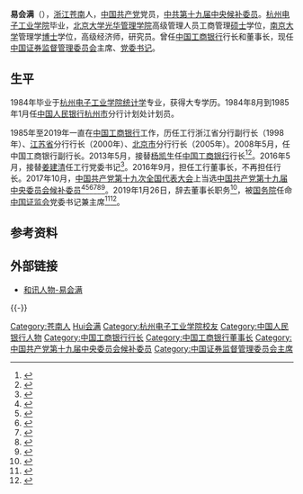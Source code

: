{{Infobox officeholder
| 图像 = Yi_Huiman_at_news_conference,_Feb_27_2019.jpg
| 图像说明 = 易会满，2019年
| 职务1 = [[中国证券监督管理委员会|中国证券监督管理委员会]]主席
| 就任日期1 = 2019年1月26日
| 卸任日期1 = 
| 副职1 = [[阎庆民|阎庆民]]、[[李超_(证监会)|李　超]]、[[方星海|方星海]]、[[赵争平|赵争平]]
| 总理1 = [[李克强|李克强]]
| 前任1 = [[刘士余|刘士余]]
| 继任1 = 
| 职务2 = 中国工商银行董事长
| 就任日期2 = 2016年9月
| 卸任日期2 = 2019年1月26日
| 前任2 = [[姜建清|姜建清]]
| 继任2 = [[陈四清|陈四清]]
| 职务3 = [[中国工商银行|中国工商银行]]行长
| 就任日期3 = 2013年5月
| 卸任日期3 = 2016年9月
| 前任3 = [[杨凯生|杨凯生]]
| 继任3 = [[谷澍|谷澍]]
| 姓名 = 易会满
| 原名 = 
| 出生日期 = {{Birth date and age|1964|12|19}}
| 出生地点 = {{CHN}}[[浙江省|浙江省]][[苍南县|苍南县]]
| 逝世日期 = <!-- {{death date and age|}}（死亡在前，出生在后）{{death year and age| }} -->
| 逝世地点 = 
| 政党 = {{CPC}}
| 国籍 = {{PRC}}
| 父母 = 
| 配偶 = <!--{{marriage|姓名|}} -->
| 子女 = 
| 亲属 = 
| 信仰 = 
| 母校 = [[杭州电子科技大学|杭州电子工业学院]]<br>[[北京大学|北京大学]]<br>[[南京大学|南京大学]]
| 网站 = 
| 签名 = Yi Huiman's signature.svg
| 脚注 = 
}}
'''易会满'''（{{bd|1964年|12月19日||catIdx=Yi易会满}}），[[浙江省|浙江]][[苍南县|苍南]]人，[[中国共产党|中国共产党]]党员，[[中国共产党第十九届中央委员会|中共第十九届]][[中国共产党第十九届中央委员会候补委员列表|中央候补委员]]。[[杭州电子科技大学|杭州电子工业学院]]毕业，[[北京大学|北京大学]][[北京大学光华管理学院|光华管理学院]]高级管理人员工商管理[[硕士|硕士]]学位，[[南京大学|南京大学]]管理学[[博士|博士]]学位，高级经济师，研究员。曾任[[中国工商银行|中国工商银行]]行长和董事长，现任[[中国证券监督管理委员会|中国证券监督管理委员会]]主席、[[党委书记|党委书记]]。

== 生平 ==
1984年毕业于[[杭州电子科技大学|杭州电子工业学院]][[统计学|统计学]]专业，获得大专学历。1984年8月到1985年1月任[[中国人民银行|中国人民银行]][[杭州市|杭州市]]分行计划处计划员。

1985年至2019年一直在[[中国工商银行|中国工商银行]]工作，历任工行浙江省分行副行长（1998年）、[[江苏省|江苏省]]分行行长（2000年）、[[北京市|北京市]]分行行长（2005年）。2008年5月，任中国工商银行副行长。2013年5月，接替[[杨凯生|杨凯生]]任[[中国工商银行|中国工商银行]]行长<ref>{{cite web|url=http://money.163.com/13/0513/17/8UP6SKLH00254TFQ.html|title=工行行长易人 原副行长易会满今日接任行长|publisher=网易财经|date=2013-05-13|access-date=2015-06-26|archive-date=2019-05-20|archive-url=https://web.archive.org/web/20190520182935/http://money.163.com/13/0513/17/8UP6SKLH00254TFQ.html|dead-url=no}}</ref><ref>{{cite web|url=http://money.163.com/api/13/0522/19/8VGJVDCD00252H36.html|title=易会满接替杨凯生出任中国工商银行行长|publisher=新华网|date=2013-05-22|access-date=2015-06-26|archive-date=2019-05-20|archive-url=https://web.archive.org/web/20190520044437/http://money.163.com/api/13/0522/19/8VGJVDCD00252H36.html|dead-url=no}}</ref>。2016年5月，接替[[姜建清|姜建清]]任工行党委书记<ref>{{cite news|accessdate=2016-05-16|url=http://www.thepaper.cn/newsDetail_forward_1469970|title=中组部任命易会满为工行党委书记，料接替姜建清任董事长|publisher=澎湃新闻|archive-date=2019-05-19|archive-url=https://web.archive.org/web/20190519204256/http://www.thepaper.cn/newsDetail_forward_1469970|dead-url=no}}</ref>。2016年9月，担任工行董事长，不再担任行长。2017年10月，[[中国共产党第十九次全国代表大会|中国共产党第十九次全国代表大会]]上当选[[中国共产党第十九届中央委员会候补委员列表|中国共产党第十九届中央委员会候补委员]]<ref>{{cite news|title=中国共产党第十九届中央委员会候补委员名单（172名）|url=https://news.gmw.cn/2017-10/25/content_26593954.htm|accessdate=2021-09-06|work=光明日报|agency=光明网|archive-date=2021-08-18|archive-url=https://web.archive.org/web/20210818074600/https://news.gmw.cn/2017-10/25/content_26593954.htm|dead-url=no}}</ref><ref>{{cite news |title=十九届中央委员、候补委员、中央纪委委员名单 |url=http://news.cri.cn/20171024/f3e85cce-38bb-818d-ce36-bd4c66d0d4c6.html |accessdate=2021-09-06 |work=国际在线 |agency=国际在线 |archive-date=2021-08-18 |archive-url=https://web.archive.org/web/20210818074542/http://news.cri.cn/20171024/f3e85cce-38bb-818d-ce36-bd4c66d0d4c6.html |dead-url=no }}</ref><ref>{{cite news |title=十九大受权发布：中国共产党第十九届中央委员会候补委员名单 |url=http://www.xinhuanet.com//politics/19cpcnc/2017-10/24/c_1121848883.htm |accessdate=2021-09-06 |work=新华网 |agency=新华网 |archive-date=2018-12-09 |archive-url=https://web.archive.org/web/20181209124324/http://www.xinhuanet.com//politics/19cpcnc/2017-10/24/c_1121848883.htm |dead-url=no }}</ref><ref>{{cite news|title=中国共产党第十九届中央委员会候补委员名单|url=http://guoqing.china.com.cn/zy/2018-03/01/content_50628437.htm|accessdate=2021-09-06|work=中国网|agency=中国网|archive-date=2021-08-18|archive-url=https://web.archive.org/web/20210818074045/http://guoqing.china.com.cn/zy/2018-03/01/content_50628437.htm|dead-url=no}}</ref><ref>{{cite news |title=中国共产党第十九届中央委员会候补委员名单 |url=http://www.gov.cn/guoqing/2017-10/24/content_5432328.htm |accessdate=2021-09-06 |work=中国政府网 |agency=中国政府网 |archive-date=2020-08-05 |archive-url=https://web.archive.org/web/20200805131505/http://www.gov.cn/guoqing/2017-10/24/content_5432328.htm |dead-url=no }}</ref><ref>{{cite news |title=中国共产党第十九届中央委员会候补委员名单 |url=https://china.huanqiu.com/article/9CaKrnK5yXI |accessdate=2021-09-06 |work=环球网 |agency=环球网 |archive-date=2021-08-18 |archive-url=https://web.archive.org/web/20210818074045/https://china.huanqiu.com/article/9CaKrnK5yXI |dead-url=no }}</ref>。2019年1月26日，辞去董事长职务<ref>{{Cite web|title=工行发布董事长辞任公告 感谢易会满在任期间贡献|url=http://news.cnstock.com/news,bwkx-201901-4330455.htm|accessdate=2019-01-28|date=2019-01-26|publisher=中国证券网|archive-date=2019-05-20|archive-url=https://web.archive.org/web/20190520052634/http://news.cnstock.com/news,bwkx-201901-4330455.htm|dead-url=no}}</ref>，被[[中华人民共和国国务院|国务院]]任命[[中国证券监督管理委员会|中国证监会]]党委书记兼主席<ref>{{Cite web|title=易会满赴中国证监会前讲话曝光 李克强或是“伯乐”|url=http://news.dwnews.com/china/news/2019-01-26/60115031.html|accessdate=2019-01-26|publisher=多维新闻网|archive-date=2019-11-19|archive-url=https://web.archive.org/web/20191119015856/http://news.dwnews.com/china/news/2019-01-26/60115031.html|dead-url=no}}</ref><ref>{{Cite web|title=中国证监会主要领导调整|url=http://www.xinhuanet.com/2019-01/26/c_1124046897.htm|accessdate=2019-01-26|publisher=新华网|archive-date=2021-05-10|archive-url=https://web.archive.org/web/20210510140855/http://www.xinhuanet.com/2019-01/26/c_1124046897.htm|dead-url=no}}</ref>。

== 参考资料 ==
{{reflist}}

== 外部链接 ==
*[https://web.archive.org/web/20150627081715/http://renwu.hexun.com/figure_1255.shtml 和讯人物-易会满]

{{-}}
{{s-start}}
{{s-bus}}
{{s-before|[[杨凯生|杨凯生]]}}
{{s-title|[[中国工商银行|中国工商银行]]行长|2013年5月－2016年9月}}
{{s-after|[[谷澍|谷澍]]}}
{{s-before|[[姜建清|姜建清]]}}
{{s-title|[[中国工商银行|中国工商银行]]董事长|2019年9月－2019年1月}}
{{s-after|[[陈四清|陈四清]]}}
{{s-gov|prc}}
{{s-before|[[刘士余|刘士余]]}}
{{s-title|[[中国证券监督管理委员会|中国证券监督管理委员会]]主席|2019年1月－}}
{{s-inc}}
{{s-end}}

{{DEFAULTSORT:Yi易}}
[[Category:苍南人|Category:苍南人]]
[[Category:易姓|Hui会满]]
[[Category:杭州电子工业学院校友|Category:杭州电子工业学院校友]]
[[Category:中国人民银行人物|Category:中国人民银行人物]]
[[Category:中国工商银行行长|Category:中国工商银行行长]]
[[Category:中国工商银行董事长|Category:中国工商银行董事长]]
[[Category:中国共产党第十九届中央委员会候补委员|Category:中国共产党第十九届中央委员会候补委员]]
[[Category:中国证券监督管理委员会主席|Category:中国证券监督管理委员会主席]]